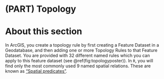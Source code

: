 # (PART) Topology {-}

# About this section {-}

In ArcGIS, you create a topology rule by first creating a Feature Dataset in a Geodatabase, and then adding one or more Topology Rules to that Feature Dataset. You are provided with 32 different named rules which you can apply to this feature dataset (see \@ref(fig:topologyposter)). In `R`, you will find only the most commonly used 9 named spatial relations. These are known as ["Spatial predicates"](https://en.wikipedia.org/wiki/DE-9IM#Spatial_predicates).

